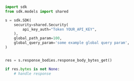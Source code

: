 ```python showLineNumbers copy filename="Response Body Bytes Get usage example"
import sdk
from sdk.models import shared

s = sdk.SDK(
    security=shared.Security(
        api_key_auth="Token YOUR_API_KEY",
    ),
    global_path_param=100,
    global_query_param='some example global query param',
)


res = s.response_bodies.response_body_bytes_get()

if res.bytes is not None:
    # handle response
```
